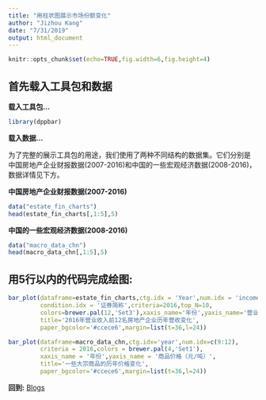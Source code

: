 ```yaml
---
title: "用柱状图展示市场份额变化"
author: "Jizhou Kang"
date: "7/31/2019"
output: html_document
---
```


```r
knitr::opts_chunk$set(echo=TRUE,fig.width=6,fig.height=4)
```

## 首先载入工具包和数据

**载入工具包...**
```r
library(dppbar)
```

**载入数据...**

为了完整的展示工具包的用途，我们使用了两种不同结构的数据集。它们分别是
中国房地产企业财报数据(2007-2016)和中国的一些宏观经济数据(2008-2016)，数据详情见下方。

**中国房地产企业财报数据(2007-2016)**
```r
data("estate_fin_charts")
head(estate_fin_charts[,1:5],5)
```

**中国的一些宏观经济数据(2008-2016)**
```r
data("macro_data_chn")
head(macro_data_chn[,1:5],5)
```


## 用5行以内的代码完成绘图:

```r
bar_plot(dataframe=estate_fin_charts,ctg.idx = 'Year',num.idx = 'income',
         condition.idx = '证券简称',criteria=2016,top_N=10,
         colors=brewer.pal(12,'Set3'),xaxis_name='年份',yaxis_name='营业收入（亿元）',
         title='2016年营业收入前12名房地产企业历年营收变化',
         paper_bgcolor='#ccece6',margin=list(t=36,l=24))
```

```r
bar_plot(dataframe=macro_data_chn,ctg.idx='year',num.idx=c(9:12),
         criteria = 2016,colors = brewer.pal(4,'Set1'),
         xaxis_name = '年份',yaxis_name = '商品价格（元/吨）',
         title='一些大宗商品的历年价格变化',
         paper_bgcolor='#ccece6',margin=list(t=36,l=24))
```



**回到:** [Blogs](https://icssai.github.io/HelpPage/Blogs.html)



